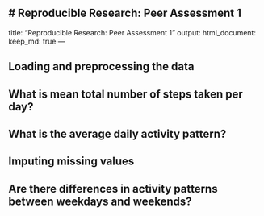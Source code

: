 # Reproducible Research: Peer Assessment 1
---
title: "Reproducible Research: Peer Assessment 1"
output: 
  html_document:
    keep_md: true
---


## Loading and preprocessing the data
## What is mean total number of steps taken per day?
## What is the average daily activity pattern?
## Imputing missing values
## Are there differences in activity patterns between weekdays and weekends?
